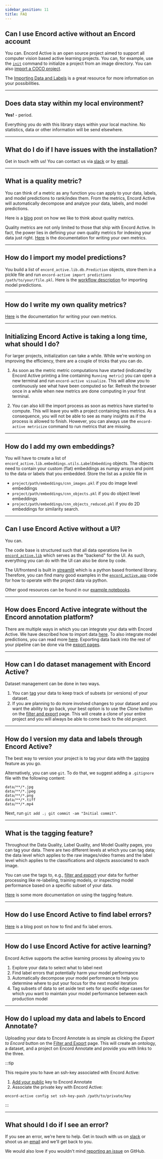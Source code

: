 ```yaml
---
sidebar_position: 11
title: FAQ
---
```


## Can I use Encord active without an Encord account

You can.
Encord Active is an open source project aimed to support all computer vision based active learning projects.
You can, for example, use the [`init`](./cli/initialising-project-from-image-directories) command to initialize a project from an image directory.
You can also [import a COCO project](./cli/import-coco-project).

The [Importing Data and Labels][importing-data] is a great resource for more information on your possibilities.

---

## Does data stay within my local environment?

**Yes!** - period.

Everything you do with this library stays within your local machine.
No statistics, data or other information will be send elsewhere.

---

## What do I do if I have issues with the installation?

Get in touch with us!
You can contact us via [slack][join-slack] or by [email][ea-email].

---

## What is a quality metric?

You can think of a metric as any function you can apply to your data, labels, and model predictions to rank/index them.
From the metrics, Encord Active will automatically decompose and analyze your data, labels, and model predictions.

Here is a [blog][ea-intro-blogpost] post on how we like to think about quality metrics.

Quality metrics are not only limited to those that ship with Encord Active.
In fact, the power lies in defining your own quality metrics for indexing your data just right.
[Here][write-metric] is the documentation for writing your own metrics.

---

## How do I import my model predictions?

You build a list of `encord_active.lib.db.Prediction` objects, store them in a pickle file and run `encord-active import predictions /path/to/your/file.pkl`.
Here is the [workflow description](/import/import-predictions) for importing model predictions.

---

## How do I write my own quality metrics?

[Here][write-metric] is the documentation for writing your own metrics.

---

## Initializing Encord Active is taking a long time, what should I do?

For larger projects, initialization can take a while.
While we're working on improving the efficiency, there are a couple of tricks that you can do.

1. As soon as the metric metric computations have started (indicated by Encord Active printing a line containing `Running metric`) you can open a new terminal and run `encord-active visualize`.
   This will allow you to continuously see what have been computed so far.
   Refresh the browser once in a while when new metrics are done computing in your first terminal.

2. You can also kill the import process as soon as metrics have started to compute. This will leave you with a project containing less metrics. As a consequence, you will not be able to see as many insights as if the process is allowed to finish. However, you can always use the `encord-active metricize` command to run metrics that are missing.

---

## How do I add my own embeddings?

You will have to create a list of `encord_active.lib.embeddings.utils.LabelEmbedding` objects.
The objects need to contain your custom (flat) embeddings as numpy arrays and point to the data or labels that you embedded.
Store the list as a pickle file in

- `project/path/embeddings/cnn_images.pkl` if you do image level embeddings
- `project/path/embeddings/cnn_objects.pkl` if you do object level embeddings
- `project/path/embeddings/cnn_objects_reduced.pkl` if you do 2D embeddings for similarity search.

---

## Can I use Encord Active without a UI?

You can.

The code base is structured such that all data operations live in [`encord_active.lib`][ea-lib] which serves as the "backend" for the UI.
As such, everything you can do with the UI can also be done by code.

The UI/frontend is built in [streamlit](https://streamlit.io/) which is a python based frontend library.
Therefore, you can find many good examples in the [`encord_active.app`][ea-app] code for how to operate with the project data via python.

Other good resources can be found in our [example notebooks][ea-examples].

---

## How does Encord Active integrate without the Encord annotation platform?

There are multiple ways in which you can integrate your data with Encord Active.
We have described how to import data [here][importing-data].
To also integrate model predictions, you can read more [here][importing-predictions].
Exporting data back into the rest of your pipeline can be done via the [export pages][export-data].

---

## How can I do dataset management with Encord Active?

Dataset management can be done in two ways.

1. You can [tag][tagging] your data to keep track of subsets (or versions) of your dataset.
2. If you are planning to do more involved changes to your dataset and you want the ability to go back, your best option is to use the _Clone_ button on the [filter and export][filter-and-export] page.
   This will create a clone of your entire project and you will always be able to come back to the old project.

---

## How do I version my data and labels through Encord Active?

The best way to version your project is to tag your data with the [tagging][tagging] feature as you go.

Alternatively, you can use `git`.
To do that, we suggest adding a `.gitignore` file with the following content:

```gitignore
data/**/*.jpg
data/**/*.jpeg
data/**/*.png
data/**/*.tiff
data/**/*.mp4
```

Next, run `git add .; git commit -am "Initial commit"`.

---

## What is the tagging feature?

Throughout the Data Quality, Label Quality, and Model Quality pages, you can tag your data.
There are two different levels at which you can tag data; the data level which applies to the raw images/video frames and the label level which applies to the classifications and objects associated to each image.

You can use the tags to, e.g., [filter and export][filter-and-export] your data for further processing like re-labeling, training models, or inspecting model performance based on a specific subset of your data.

[Here][tagging] is some more documentation on using the tagging feature.

---

## How do I use Encord Active to find label errors?

[Here][finding-label-errors] is a blog post on how to find and fix label errors.

---

## How do I use Encord Active for active learning?

Encord Active supports the active learning process by allowing you to

1. Explore your data to select what to label next
2. Find label errors that potentially harm your model performance
3. Automatically decompose your model performance to help you determine where to put your focus for the next model iteration
4. Tag subsets of data to set aside test sets for specific edge cases for which you want to maintain your model performance between each production model

---

## How do I upload my data and labels to Encord Annotate?

Uploading your data to Encord Annotate is as simple as clicking the _Export to Encord_ button on the [Filter and Export][filter-and-export] page.
This will create an ontology, a dataset, and a project on Encord Annotate and provide you with links to the three.

:::tip

This require you to have an ssh-key associated with Encord Active:

1. [Add your public][ssh-key-association] key to Encord Annotate
2. Associate the private key with Encord Active:

```shell
encord-active config set ssh-key-pash /path/to/private/key
```

:::

---

## What should I do if I see an error?

If you see an error, we're here to help.
Get in touch with us on [slack][join-slack] or shoot us an [email][ea-email] and we'll get back to you.

We would also love if you wouldn't mind [reporting an issue][report-issue] on GitHub.

[ea-app]: https://github.com/encord-team/encord-active/tree/main/src/encord_active/app
[ea-examples]: https://github.com/encord-team/encord-active/tree/main/examples
[ea-intro-blogpost]: https://encord.com/blog/closing-the-ai-production-gap-encord-active-a-new/
[ea-lib]: https://github.com/encord-team/encord-active/tree/main/src/encord_active/lib
[export-data]: ./user-guide/filter_export
[filter-and-export]: ./user-guide/filter_export
[importing-data]: /import
[importing-predictions]: ./import/import-predictions
[join-slack]: https://join.slack.com/t/encordactive/shared_invite/zt-1hc2vqur9-fzj1eeahoqu91sz0cx0a7q
[tagging]: ./user-guide/tags
[write-metric]: ./metrics/write-your-own
[finding-label-errors]: https://encord.com/blog/how-to-find-and-fix-label-errors-with-encord-active/
[ssh-key-association]: https://docs.encord.com/admins/settings/public-keys/#set-up-public-key-authentication
[report-issue]: https://github.com/encord-team/data-quality-pocs/issues/new
[ea-email]: mailto:active@encord.com
